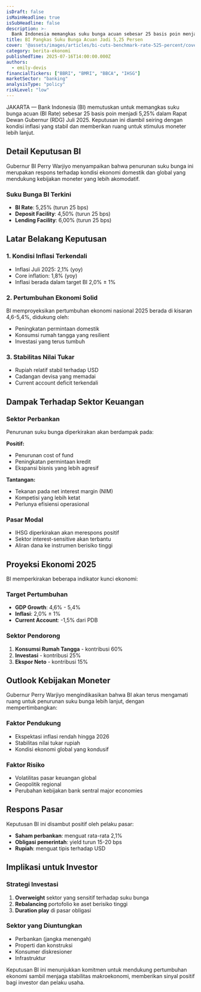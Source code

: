 ```yaml
---
isDraft: false
isMainHeadline: true
isSubHeadline: false
description: >-
  Bank Indonesia memangkas suku bunga acuan sebesar 25 basis poin menjadi 5,25% pada Juli 2025, mengutip inflasi yang stabil dan ruang untuk stimulus lebih lanjut.
title: BI Pangkas Suku Bunga Acuan Jadi 5,25 Persen
cover: '@assets/images/articles/bi-cuts-benchmark-rate-525-percent/cover.jpg'
category: berita-ekonomi
publishedTime: 2025-07-16T14:00:00.000Z
authors:
  - emily-devis
financialTickers: ["BBRI", "BMRI", "BBCA", "IHSG"]
marketSector: "banking"
analysisType: "policy"
riskLevel: "low"
---
```


JAKARTA — Bank Indonesia (BI) memutuskan untuk memangkas suku bunga acuan (BI Rate) sebesar 25 basis poin menjadi 5,25% dalam Rapat Dewan Gubernur (RDG) Juli 2025. Keputusan ini diambil seiring dengan kondisi inflasi yang stabil dan memberikan ruang untuk stimulus moneter lebih lanjut.

## Detail Keputusan BI

Gubernur BI Perry Warjiyo menyampaikan bahwa penurunan suku bunga ini merupakan respons terhadap kondisi ekonomi domestik dan global yang mendukung kebijakan moneter yang lebih akomodatif.

### Suku Bunga BI Terkini
- **BI Rate**: 5,25% (turun 25 bps)
- **Deposit Facility**: 4,50% (turun 25 bps)  
- **Lending Facility**: 6,00% (turun 25 bps)

## Latar Belakang Keputusan

### 1. Kondisi Inflasi Terkendali
- Inflasi Juli 2025: 2,1% (yoy)
- Core inflation: 1,8% (yoy)
- Inflasi berada dalam target BI 2,0% ± 1%

### 2. Pertumbuhan Ekonomi Solid
BI memproyeksikan pertumbuhan ekonomi nasional 2025 berada di kisaran 4,6-5,4%, didukung oleh:
- Peningkatan permintaan domestik
- Konsumsi rumah tangga yang resilient
- Investasi yang terus tumbuh

### 3. Stabilitas Nilai Tukar
- Rupiah relatif stabil terhadap USD
- Cadangan devisa yang memadai
- Current account deficit terkendali

## Dampak Terhadap Sektor Keuangan

### Sektor Perbankan
Penurunan suku bunga diperkirakan akan berdampak pada:

**Positif:**
- Penurunan cost of fund
- Peningkatan permintaan kredit
- Ekspansi bisnis yang lebih agresif

**Tantangan:**
- Tekanan pada net interest margin (NIM)
- Kompetisi yang lebih ketat
- Perlunya efisiensi operasional

### Pasar Modal
- IHSG diperkirakan akan merespons positif
- Sektor interest-sensitive akan terbantu
- Aliran dana ke instrumen berisiko tinggi

## Proyeksi Ekonomi 2025

BI memperkirakan beberapa indikator kunci ekonomi:

### Target Pertumbuhan
- **GDP Growth**: 4,6% - 5,4%
- **Inflasi**: 2,0% ± 1%
- **Current Account**: -1,5% dari PDB

### Sektor Pendorong
1. **Konsumsi Rumah Tangga** - kontribusi 60%
2. **Investasi** - kontribusi 25%
3. **Ekspor Neto** - kontribusi 15%

## Outlook Kebijakan Moneter

Gubernur Perry Warjiyo mengindikasikan bahwa BI akan terus mengamati ruang untuk penurunan suku bunga lebih lanjut, dengan mempertimbangkan:

### Faktor Pendukung
- Ekspektasi inflasi rendah hingga 2026
- Stabilitas nilai tukar rupiah
- Kondisi ekonomi global yang kondusif

### Faktor Risiko
- Volatilitas pasar keuangan global
- Geopolitik regional
- Perubahan kebijakan bank sentral major economies

## Respons Pasar

Keputusan BI ini disambut positif oleh pelaku pasar:
- **Saham perbankan**: menguat rata-rata 2,1%
- **Obligasi pemerintah**: yield turun 15-20 bps
- **Rupiah**: menguat tipis terhadap USD

## Implikasi untuk Investor

### Strategi Investasi
1. **Overweight** sektor yang sensitif terhadap suku bunga
2. **Rebalancing** portofolio ke aset berisiko tinggi
3. **Duration play** di pasar obligasi

### Sektor yang Diuntungkan
- Perbankan (jangka menengah)
- Properti dan konstruksi
- Konsumer diskresioner
- Infrastruktur

Keputusan BI ini menunjukkan komitmen untuk mendukung pertumbuhan ekonomi sambil menjaga stabilitas makroekonomi, memberikan sinyal positif bagi investor dan pelaku usaha.